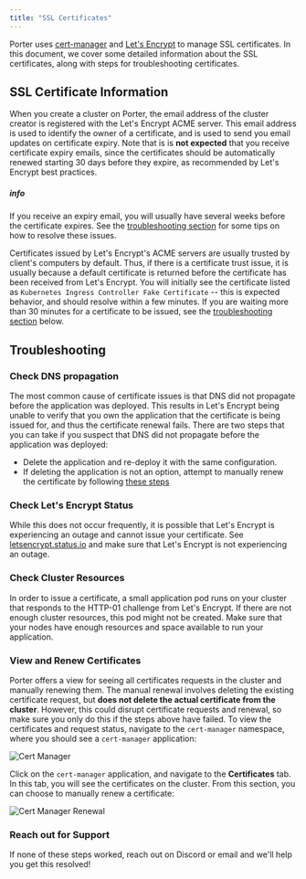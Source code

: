 ```yaml
---
title: "SSL Certificates"
---
```


Porter uses [cert-manager](https://cert-manager.io/) and [Let's Encrypt](https://letsencrypt.org/) to manage SSL certificates. In this document, we cover some detailed information about the SSL certificates, along with steps for troubleshooting certificates.

## SSL Certificate Information[](#ssl-certificate-information "Direct link to heading")

When you create a cluster on Porter, the email address of the cluster creator is registered with the Let's Encrypt ACME server. This email address is used to identify the owner of a certificate, and is used to send you email updates on certificate expiry. Note that is is **not expected** that you receive certificate expiry emails, since the certificates should be automatically renewed starting 30 days before they expire, as recommended by Let's Encrypt best practices.

##### info

If you receive an expiry email, you will usually have several weeks before the certificate expires. See the [troubleshooting section](#troubleshooting) for some tips on how to resolve these issues.

Certificates issued by Let's Encrypt's ACME servers are usually trusted by client's computers by default. Thus, if there is a certificate trust issue, it is usually because a default certificate is returned before the certificate has been received from Let's Encrypt. You will initially see the certificate listed as `Kubernetes Ingress Controller Fake Certificate` \-- this is expected behavior, and should resolve within a few minutes. If you are waiting more than 30 minutes for a certificate to be issued, see the [troubleshooting section](#troubleshooting) below.

## Troubleshooting[](#troubleshooting "Direct link to heading")

### Check DNS propagation[](#check-dns-propagation "Direct link to heading")

The most common cause of certificate issues is that DNS did not propagate before the application was deployed. This results in Let's Encrypt being unable to verify that you own the application that the certificate is being issued for, and thus the certificate renewal fails. There are two steps that you can take if you suspect that DNS did not propagate before the application was deployed:

* Delete the application and re-deploy it with the same configuration.
* If deleting the application is not an option, attempt to manually renew the certificate by following [these steps](#view-and-renew-certificates)

### Check Let's Encrypt Status[](#check-lets-encrypt-status "Direct link to heading")

While this does not occur frequently, it is possible that Let's Encrypt is experiencing an outage and cannot issue your certificate. See [letsencrypt.status.io](https://letsencrypt.status.io/) and make sure that Let's Encrypt is not experiencing an outage.

### Check Cluster Resources[](#check-cluster-resources "Direct link to heading")

In order to issue a certificate, a small application pod runs on your cluster that responds to the HTTP-01 challenge from Let's Encrypt. If there are not enough cluster resources, this pod might not be created. Make sure that your nodes have enough resources and space available to run your application.

### View and Renew Certificates[](#view-and-renew-certificates "Direct link to heading")

Porter offers a view for seeing all certificates requests in the cluster and manually renewing them. The manual renewal involves deleting the existing certificate request, but **does not delete the actual certificate from the cluster**. However, this could disrupt certificate requests and renewal, so make sure you only do this if the steps above have failed. To view the certificates and request status, navigate to the `cert-manager` namespace, where you should see a `cert-manager` application:

![Cert Manager](https://imagedelivery.net/l4LYM_vOYKe7O1NCT_Nc_g/41576fe4-b7ab-4bdc-5d3b-28e609578800/large "Cert Manager Location")

Click on the `cert-manager` application, and navigate to the **Certificates** tab. In this tab, you will see the certificates on the cluster. From this section, you can choose to manually renew a certificate:

![Cert Manager Renewal](https://imagedelivery.net/l4LYM_vOYKe7O1NCT_Nc_g/15a88aeb-fd9e-418e-db43-e45096940f00/large "Cert Manager Renewal")

### Reach out for Support[](#reach-out-for-support "Direct link to heading")

If none of these steps worked, reach out on Discord or email and we'll help you get this resolved!
